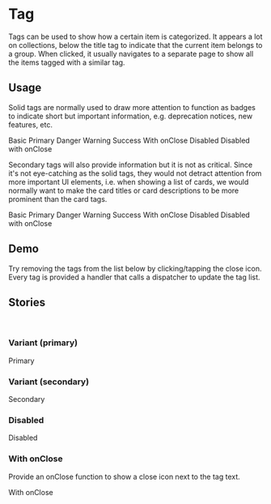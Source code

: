 

<Meta title="Components/Tag" component={Tag} />

# Tag

Tags can be used to show how a certain item is categorized. It appears a lot on collections, below
the title tag to indicate that the current item belongs to a group. When clicked, it usually
navigates to a separate page to show all the items tagged with a similar tag.

## Usage

Solid tags are normally used to draw more attention to function as badges to indicate short but
important information, e.g. deprecation notices, new features, etc.

<Story name="Primary/All">
  <Fragment>
    <Tag color="basic">Basic</Tag>
    <Tag>Primary</Tag>
    <Tag color="danger">Danger</Tag>
    <Tag color="warning">Warning</Tag>
    <Tag color="success">Success</Tag>
    <Tag onClose={action('closed')}>With onClose</Tag>
    <Tag disabled>Disabled</Tag>
    <Tag disabled onClose={action('should not close this')}>Disabled with onClose</Tag>
  </Fragment>
</Story>

Secondary tags will also provide information but it is not as critical. Since it's not eye-catching
as the solid tags, they would not detract attention from more important UI elements, i.e. when
showing a list of cards, we would normally want to make the card titles or card descriptions to be
more prominent than the card tags.

<Story name="Secondary/All">
  <Fragment>
    <Tag variant="secondary" color="basic">Basic</Tag>
    <Tag variant="secondary">Primary</Tag>
    <Tag variant="secondary" color="danger">Danger</Tag>
    <Tag variant="secondary" color="warning">Warning</Tag>
    <Tag variant="secondary" color="success">Success</Tag>
    <Tag variant="secondary" onClose={action('closed')}>With onClose</Tag>
    <Tag variant="secondary" disabled>Disabled</Tag>
    <Tag variant="secondary" disabled onClose={action('should not close this')}>Disabled with onClose</Tag>
  </Fragment>
</Story>

<Props of={Tag} />

## Demo

Try removing the tags from the list below by clicking/tapping the close icon. Every tag is provided
a handler that calls a dispatcher to update the tag list.

<Story name="WithOnClose/Example">
  <TagExample />
</Story>

## Stories

<br />

### Variant (primary)

<Preview>
  <Story name="Variant/Primary">
    <Tag>Primary</Tag>
  </Story>
</Preview>

### Variant (secondary)

<Preview>
  <Story name="Variant/Secondary">
    <Tag variant="secondary">Secondary</Tag>
  </Story>
</Preview>

### Disabled

<Preview>
  <Story name="Disabled/True">
    <Tag disabled>Disabled</Tag>
  </Story>
</Preview>

### With onClose

Provide an onClose function to show a close icon next to the tag text.

<Preview>
  <Story name="WithOnClose/True">
    <Tag onClose={action('closed')}>With onClose</Tag>
  </Story>
</Preview>
